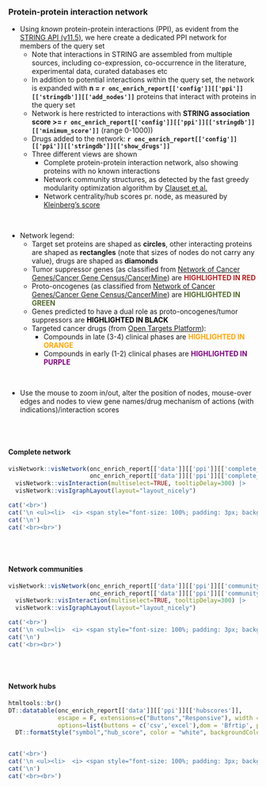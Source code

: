 ### Protein-protein interaction network {.tabset}

* Using *known* protein-protein interactions (PPI), as evident from the [STRING API (v11.5)](http://string-db.org), we here create a dedicated PPI network for members of the query set
  * Note that interactions in STRING are assembled from multiple sources, including co-expression, co-occurrence in the literature, experimental data, curated databases etc
  * In addition to potential interactions within the query set, the network is expanded with __n = `r onc_enrich_report[['config']][['ppi']][['stringdb']][['add_nodes']]`__ proteins that interact with proteins in the query set
  * Network is here restricted to interactions with __STRING association score >= `r onc_enrich_report[['config']][['ppi']][['stringdb']][['minimum_score']]`__ (range 0-1000))
  * Drugs added to the network: __`r onc_enrich_report[['config']][['ppi']][['stringdb']][['show_drugs']]`__ 
  * Three different views are shown
    * Complete protein-protein interaction network, also showing proteins with no known interactions
    * Network community structures, as detected by the fast greedy modularity optimization algorithm by [Clauset et al.](http://www.arxiv.org/abs/cond-mat/0408187)
    * Network centrality/hub scores pr. node, as measured by [Kleinberg's score](https://dl.acm.org/citation.cfm?id=324140)
  
<br>

* Network legend:
  * Target set proteins are shaped as **circles**, other interacting proteins are shaped as **rectangles** (note that sizes of nodes do not carry any value), drugs are shaped as **diamonds**
  * Tumor suppressor genes (as classified from [Network of Cancer Genes/Cancer Gene Census/CancerMine](https://sigven.github.io/oncoEnrichR/articles/annotation_resources.html#tumor-suppressoroncogenedriver-annotation)) are <span style="color:firebrick"><b>HIGHLIGHTED IN RED</b></span>
  * Proto-oncogenes (as classified from [Network of Cancer Genes/Cancer Gene Census/CancerMine](https://sigven.github.io/oncoEnrichR/articles/annotation_resources.html#tumor-suppressoroncogenedriver-annotation)) are <span style="color:darkolivegreen"><b>HIGHLIGHTED IN GREEN</b></span>
  * Genes predicted to have a dual role as proto-oncogenes/tumor suppressors are <span style="color:black"><b>HIGHLIGHTED IN BLACK</b></span>
  * Targeted cancer drugs (from [Open Targets Platform](https://targetvalidation.org)):
     * Compounds in late (3-4) clinical phases are <span style="color:orange"><b>HIGHLIGHTED IN ORANGE</b></span>
     * Compounds in early (1-2) clinical phases are <span style="color:purple"><b>HIGHLIGHTED IN PURPLE</b></span>
  
<br>

* Use the mouse to zoom in/out, alter the position of nodes, mouse-over edges and nodes to view gene names/drug mechanism of actions (with indications)/interaction scores

<br><br>

#### Complete network

```r
visNetwork::visNetwork(onc_enrich_report[['data']][['ppi']][['complete_network']]$nodes, 
                       onc_enrich_report[['data']][['ppi']][['complete_network']]$edges) |>
  visNetwork::visInteraction(multiselect=TRUE, tooltipDelay=300) |>
  visNetwork::visIgraphLayout(layout="layout_nicely")

```


```r
cat('<br>')
cat('\n <ul><li>  <i> <span style="font-size: 100%; padding: 3px; background-color:#989898; color:white">&nbsp;&nbsp;No protein-protein interactions from STRING were found among members in the query set (with the required association score). Lowering the assocation score threshold of for interactions in STRING may provide a network. &nbsp;&nbsp; </span></i></li></ul>',sep='\n')
cat('\n')
cat('<br><br>')

```

<br><br>

#### Network communities

```r
visNetwork::visNetwork(onc_enrich_report[['data']][['ppi']][['community_network']]$nodes, 
                       onc_enrich_report[['data']][['ppi']][['community_network']]$edges) |>
  visNetwork::visInteraction(multiselect=TRUE, tooltipDelay=300) |>
  visNetwork::visIgraphLayout(layout="layout_nicely")

```

```r
cat('<br>')
cat('\n <ul><li>  <i> <span style="font-size: 100%; padding: 3px; background-color:#989898; color:white">&nbsp;&nbsp;No network community were found among members in the query set (with the required association score). Lowering the assocation score threshold of for interactions in STRING may provide a network and associated communities. &nbsp;&nbsp; </span></i></li></ul>',sep='\n')
cat('\n')
cat('<br><br>')

```
<br><br>

#### Network hubs

```r

htmltools::br()
DT::datatable(onc_enrich_report[['data']][['ppi']][['hubscores']], 
              escape = F, extensions=c("Buttons","Responsive"), width = "100%",
              options=list(buttons = c('csv','excel'),dom = 'Bfrtip', pagelength = 20)) |>
  DT::formatStyle("symbol","hub_score", color = "white", backgroundColor = DT::styleInterval(onc_enrich_report[['config']][['disease']][['breaks']], onc_enrich_report[['config']][['disease']][['colors']]))



```

```r
cat('<br>')
cat('\n <ul><li>  <i> <span style="font-size: 100%; padding: 3px; background-color:#989898; color:white">&nbsp;&nbsp;No hubscores from the protein-protein interaction network were established for members in the query set (with the required association score). Lowering the assocation score threshold of for interactions in STRING may provide a network with hubscores. &nbsp;&nbsp; </span></i></li></ul>',sep='\n')
cat('\n')
cat('<br><br>')

```
<br><br>

